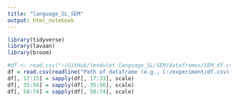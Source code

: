 ```yaml
---
title: "language_SL_SEM"
output: html_notebook
---
```


```r
library(tidyverse)
library(lavaan)
library(broom)
```

```r
#df <- read.csv("~/GitHub/lendulet_language_SL/SEM/dataframes/SEM_df.csv")
df = read.csv(readline("Path of dataframe (e.g., C:/experiment/df.csv): "))
df[, 17:33] = sapply(df[, 17:33], scale)
df[, 35:56] = sapply(df[, 35:56], scale)
df[, 58:74] = sapply(df[, 58:74], scale)
```

```r

```